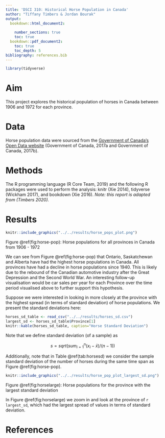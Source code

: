 ```yaml
---
title: 'DSCI 310: Historical Horse Population in Canada'
author: "Tiffany Timbers & Jordan Bourak"
output:
  bookdown::html_document2:
    
    number_sections: true
    toc: true
  bookdown::pdf_document2:
    toc: true
    toc_depth: 5
bibliography: references.bib
---
```


```r

library(tidyverse)
```

# Aim

This project explores the historical population of horses in Canada between 1906 and 1972 for each province.

# Data

Horse population data were sourced from the [Government of Canada's Open Data website](http://open.canada.ca/en/open-data) (Government of Canada, 2017a and Government of Canada, 2017b).

# Methods

The R programming language (R Core Team, 2019) and the following R packages were used to perform the analysis: knitr (Xie 2014), tidyverse (Wickham 2017), and bookdown (Xie 2016). *Note: this report is adapted from (Timbers 2020).*

# Results

```r
knitr::include_graphics("../../results/horse_pops_plot.png")
```

Figure \@ref(fig:horse-pop): Horse populations for all provinces in Canada from 1906 - 1972

We can see from Figure \@ref(fig:horse-pop) that Ontario, Saskatchewan and Alberta have had the highest horse populations in Canada. All provinces have had a decline in horse populations since 1940. This is likely due to the rebound of the Canadian automotive industry after the Great Depression and the Second World War. An interesting follow-up visualisation would be car sales per year for each Province over the time period visualised above to further support this hypothesis.

Suppose we were interested in looking in more closely at the province with the highest spread (in terms of standard deviation) of horse populations. We present the standard deviations here:

```r
horses_sd_table <- read_csv("../../results/horses_sd.csv")
largest_sd <- horses_sd_table$Province[1]
knitr::kable(horses_sd_table, caption="Horse Standard Deviation")
```

Note that we define standard deviation (of a sample) as

$$s = sqrt( sum_{i = 1}^n(x_i - \bar{x}) / (n-1))$$

Additionally, note that in Table \@ref(tab:horsesd) we consider the sample standard deviation of the number of horses during the same time span as Figure \@ref(fig:horse-pop).

```r
knitr::include_graphics("../../results/horse_pop_plot_largest_sd.png")
```

Figure \@ref(fig:horselarge): Horse populations for the province with the largest standard deviation

In Figure \@ref(fig:horselarge) we zoom in and look at the province of `r largest_sd`, which had the largest spread of values in terms of standard deviation.

# References

<div id ="refs"></div>
